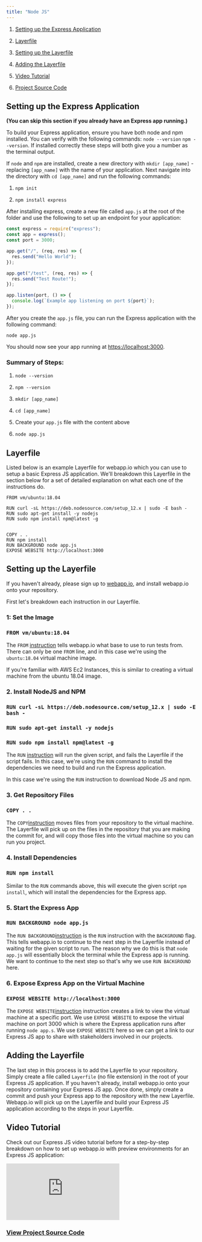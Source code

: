 ```yaml
---
title: "Node JS"
---
```


1. [Setting up the Express Application](./node#setting-up-the-express-application)

2. [Layerfile](./node#layerfile)

3. [Setting up the Layerfile](./node#setting-up-the-layerfile)

4. [Adding the Layerfile](./node#adding-the-layerfile)

5. [Video Tutorial](./node#video-tutorial)

6. [Project Source Code](https://github.com/joshuadsouza/webappio-docs-examples/tree/master/webapp-express)

## Setting up the Express Application

**(You can skip this section if you already have an Express app running.)**

To build your Express application, ensure you have both node and npm installed.
You can verify with the following commands: `node --version` `npm --version`. If
installed correctly these steps will both give you a number as the terminal
output.

If `node` and `npm` are installed, create a new directory with
`mkdir [app_name]` - replacing `[app_name]` with the name of your application.
Next navigate into the directory with `cd [app_name]` and run the following
commands:

1.  `npm init`

2.  `npm install express`

After installing express, create a new file called `app.js` at the root of the
folder and use the following to set up an endpoint for your application:

```javascript app.js
const express = require("express");
const app = express();
const port = 3000;

app.get("/", (req, res) => {
  res.send("Hello World");
});

app.get("/test", (req, res) => {
  res.send("Test Route!");
});

app.listen(port, () => {
  console.log(`Example app listening on port ${port}`);
});
```

After you create the `app.js` file, you can run the Express application with the
following command:

`node app.js`

You should now see your app running at
[https://localhost:3000](https://localhost:3000).

### Summary of Steps:

1.  `node --version`

2.  `npm --version`

3.  `mkdir [app_name]`

4.  `cd [app_name]`

5.  Create your `app.js` file with the content above

6.  `node app.js`

## Layerfile

Listed below is an example Layerfile for webapp.io which you can use to setup a
basic Express JS application. We'll breakdown this Layerfile in the section
below for a set of detailed explanation on what each one of the instructions do.

```docker Layerfile
FROM vm/ubuntu:18.04

RUN curl -sL https://deb.nodesource.com/setup_12.x | sudo -E bash -
RUN sudo apt-get install -y nodejs
RUN sudo npm install npm@latest -g


COPY . .
RUN npm install
RUN BACKGROUND node app.js
EXPOSE WEBSITE http://localhost:3000
```

## Setting up the Layerfile

If you haven't already, please sign up to [webapp.io](/sign-up), and install
webapp.io onto your repository.

First let's breakdown each instruction in our Layerfile.

### 1: Set the Image

### `FROM vm/ubuntu:18.04`

The `FROM` [instruction](../layerfile-reference/from) tells webapp.io what base
to use to run tests from. There can only be one `FROM` line, and in this case
we're using the `ubuntu:18.04` virtual machine image.

If you're familiar with AWS Ec2 Instances, this is similar to creating a virtual
machine from the ubuntu 18.04 image.

### 2. Install NodeJS and NPM

### `RUN curl -sL https://deb.nodesource.com/setup_12.x | sudo -E bash -`

### `RUN sudo apt-get install -y nodejs`

### `RUN sudo npm install npm@latest -g`

The `RUN` [instruction](../layerfile-reference/run) will run the given script,
and fails the Layerfile if the script fails. In this case, we're using the `RUN`
command to install the dependencies we need to build and run the Express
application.

In this case we're using the `RUN` instruction to download Node JS and npm.

### 3. Get Repository Files

### `COPY . .`

The `COPY`[instruction](../layerfile-reference/copy) moves files from your
repository to the virtual machine. The Layerfile will pick up on the files in
the repository that you are making the commit for, and will copy those files
into the virtual machine so you can run you project.

### 4. Install Dependencies

### `RUN npm install`

Similar to the `RUN` commands above, this will execute the given script
`npm install`, which will install the dependencies for the Express app.

### 5. Start the Express App

### `RUN BACKGROUND node app.js`

The `RUN BACKGROUND`[instruction](../layerfile-reference/run) is the `RUN`
instruction with the `BACKGROUND` flag. This tells webapp.io to continue to the
next step in the Layerfile instead of waiting for the given script to run. The
reason why we do this is that `node app.js` will essentially block the terminal
while the Express app is running. We want to continue to the next step so that's
why we use `RUN BACKGROUND` here.

### 6. Expose Express App on the Virtual Machine

### `EXPOSE WEBSITE http://localhost:3000`

The `EXPOSE WEBSITE`[instruction](../layerfile-reference/expose-website)
instruction creates a link to view the virtual machine at a specific port. We
use `EXPOSE WEBSITE` to expose the virtual machine on port 3000 which is where
the Express application runs after running `node app.s`. We use `EXPOSE WEBSITE`
here so we can get a link to our Express JS app to share with stakeholders
involved in our projects.

## Adding the Layerfile

The last step in this process is to add the Layerfile to your repository. Simply
create a file called `Layerfile` (no file extension) in the root of your Express
JS application. If you haven't already, install webapp.io onto your repository
containing your Express JS app. Once done, simply create a commit and push your
Express app to the repository with the new Layerfile. Webapp.io will pick up on
the Layerfile and build your Express JS application according to the steps in
your Layerfile.

## Video Tutorial

Check out our Express JS video tutorial before for a step-by-step breakdown on
how to set up webapp.io with preview environments for an Express JS application:

<iframe
  src="https://www.youtube.com/embed/nM1P0f4WQ8k"
  title="webapp.io Node JS Example"
  frameborder="0"
  class="w-full h-96"
  allow="accelerometer; autoplay; clipboard-write; encrypted-media; gyroscope; picture-in-picture; fullscreen;"
></iframe>

### [View Project Source Code](https://github.com/joshuadsouza/webappio-docs-examples/tree/master/webapp-express)
